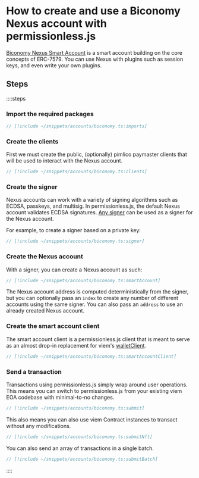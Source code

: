 
<VersionWarning version="0.2" />

# How to create and use a Biconomy Nexus account with permissionless.js

[Biconomy Nexus Smart Account](https://github.com/bcnmy/nexus) is a smart account building on the core concepts of ERC-7579. You can use Nexus with plugins such as session keys, and even write your own plugins.

## Steps

::::steps

### Import the required packages

```ts
// [!include ~/snippets/accounts/biconomy.ts:imports]
```

### Create the clients

First we must create the public, (optionally) pimlico paymaster clients that will be used to interact with the Nexus account.

```ts
// [!include ~/snippets/accounts/biconomy.ts:clients]
```

### Create the signer

Nexus accounts can work with a variety of signing algorithms such as ECDSA, passkeys, and multisig. In permissionless.js, the default Nexus account validates ECDSA signatures. [Any signer](/permissionless/how-to/signers) can be used as a signer for the Nexus account.

For example, to create a signer based on a private key:

```ts
// [!include ~/snippets/accounts/biconomy.ts:signer]
```

### Create the Nexus account

With a signer, you can create a Nexus account as such:

```ts
// [!include ~/snippets/accounts/biconomy.ts:smartAccount]
```

The Nexus account address is computed deterministically from the signer, but you can optionally pass an `index` to create any number of different accounts using the same signer. You can also pass an `address` to use an already created Nexus account.

### Create the smart account client

The smart account client is a permissionless.js client that is meant to serve as an almost drop-in replacement for viem's [walletClient](https://viem.sh/docs/clients/wallet.html).

```ts
// [!include ~/snippets/accounts/biconomy.ts:smartAccountClient]
```

### Send a transaction

Transactions using permissionless.js simply wrap around user operations. This means you can switch to permissionless.js from your existing viem EOA codebase with minimal-to-no changes.

```ts
// [!include ~/snippets/accounts/biconomy.ts:submit]
```

This also means you can also use viem Contract instances to transact without any modifications.

```ts
// [!include ~/snippets/accounts/biconomy.ts:submitNft]
```

You can also send an array of transactions in a single batch.

```ts
// [!include ~/snippets/accounts/biconomy.ts:submitBatch]
```

::::
